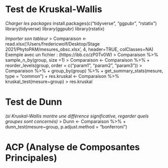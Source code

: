 # Test de Kruskal-Wallis
_Charger les packages_
install.packages(c("tidyverse", "ggpubr", "rstatix")
library(tidyverse)
library(ggpubr)
library(rstatix)

_Importer son tableur_
> Comparaison <- read.xlsx('/Users/fredericwolf/Desktop/Stage 2021/PhytoPAM/mesures_obsc.xlsx', 4, header=TRUE, colClasses=NA)
Exemple avec un fichier : 
(https://ibb.co/zP0Tv0W)
> Comparaison %>% sample_n_by(group, size =1)
>  Comparaison <- Comparaison %>%
+ reorder_levels(group, order = c("param1", "param2", "param3"))
> Comparaison %>%
+ group_by(group) %>%
+ get_summary_stats(mesure, type = "common")
+ res.kruskal <- Comparaison %>% kruskal_test(mesure~group)
> res.kruskal

# Test de Dunn
_(si Kruskal-Wallis montre une différence significative, regarder quels groupes sont concernés)_
> Dunn <- Comparaison %>%
+ dunn_test(mesure~group, p.adjust.method = "bonferroni")

# ACP (Analyse de Composantes Principales)
